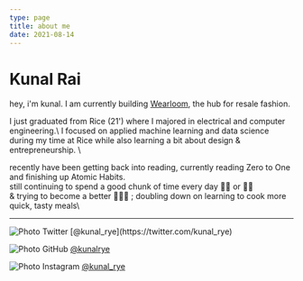 ```yaml
---
type: page
title: about me
date: 2021-08-14
---
```


# Kunal Rai

hey, i'm kunal. I am currently building [Wearloom](https://wearloom.com), the hub for resale fashion.

I just graduated from Rice (21') where I majored in electrical and computer engineering.\ 
I focused on applied machine learning and data science during my time at Rice while also learning a bit about design & entrepreneurship. \

recently have been getting back into reading, currently reading Zero to One and finishing up Atomic Habits. \
still continuing to spend a good chunk of time every day 🏋🏽 or 🚴‍♂️\
& trying to become a better 👨🏾‍🍳 ; doubling down on learning to cook more quick, tasty meals\


---



<div>
  <Image
  src="https://img.icons8.com/color/48/000000/twitter--v1.png"
  alt="Photo"
  width={15}
  height={15}
  priority
  className="next-image"
  /> Twitter [@kunal_rye](https://twitter.com/kunal_rye)
  <br />

  <Image
  src="https://img.icons8.com/material-outlined/24/000000/github.png"
  alt="Photo"
  width={15}
  height={15}
  priority
  className="next-image"
  /> GitHub [@kunalrye](https://github.com/kunalrye)
  <br />

  <Image
  src="https://img.icons8.com/color/50/000000/instagram.png"
  alt="Photo"
  width={15}
  height={15}
  priority
  className="next-image"
  /> Instagram [@kunal_rye](https://instagram.com/kunal_rye)
  <br />
</div>
